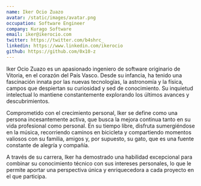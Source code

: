 ```yaml
---
name: Iker Ocio Zuazo
avatar: /static/images/avatar.png
occupation: Software Engineer
company: Kurago Software
email: iker@ikerocio.com
twitter: https://twitter.com/b4shrc_
linkedin: https://www.linkedin.com/ikerocio
github: https://github.com/0x10-z
---
```


Iker Ocio Zuazo es un apasionado ingeniero de software originario de Vitoria, en el corazón del País Vasco. Desde su infancia, ha tenido una fascinación innata por las nuevas tecnologías, la astronomía y la física, campos que despiertan su curiosidad y sed de conocimiento. Su inquietud intelectual lo mantiene constantemente explorando los últimos avances y descubrimientos.

Comprometido con el crecimiento personal, Iker se define como una persona incesantemente activa, que busca la mejora continua tanto en su vida profesional como personal. En su tiempo libre, disfruta sumergiéndose en la música, recorriendo caminos en bicicleta y compartiendo momentos valiosos con su familia, amigos y, por supuesto, su gato, que es una fuente constante de alegría y compañía.

A través de su carrera, Iker ha demostrado una habilidad excepcional para combinar su conocimiento técnico con sus intereses personales, lo que le permite aportar una perspectiva única y enriquecedora a cada proyecto en el que participa.
